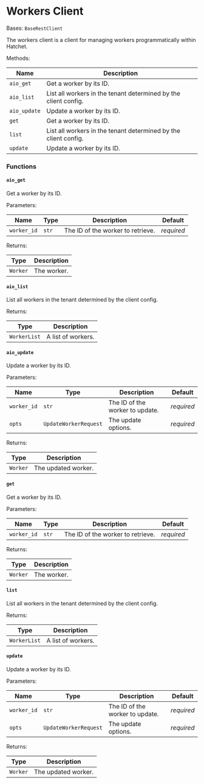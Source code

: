# Workers Client

Bases: `BaseRestClient`

The workers client is a client for managing workers programmatically within Hatchet.

Methods:

| Name         | Description                                                     |
| ------------ | --------------------------------------------------------------- |
| `aio_get`    | Get a worker by its ID.                                         |
| `aio_list`   | List all workers in the tenant determined by the client config. |
| `aio_update` | Update a worker by its ID.                                      |
| `get`        | Get a worker by its ID.                                         |
| `list`       | List all workers in the tenant determined by the client config. |
| `update`     | Update a worker by its ID.                                      |

### Functions

#### `aio_get`

Get a worker by its ID.

Parameters:

| Name        | Type  | Description                       | Default    |
| ----------- | ----- | --------------------------------- | ---------- |
| `worker_id` | `str` | The ID of the worker to retrieve. | _required_ |

Returns:

| Type     | Description |
| -------- | ----------- |
| `Worker` | The worker. |

#### `aio_list`

List all workers in the tenant determined by the client config.

Returns:

| Type         | Description        |
| ------------ | ------------------ |
| `WorkerList` | A list of workers. |

#### `aio_update`

Update a worker by its ID.

Parameters:

| Name        | Type                  | Description                     | Default    |
| ----------- | --------------------- | ------------------------------- | ---------- |
| `worker_id` | `str`                 | The ID of the worker to update. | _required_ |
| `opts`      | `UpdateWorkerRequest` | The update options.             | _required_ |

Returns:

| Type     | Description         |
| -------- | ------------------- |
| `Worker` | The updated worker. |

#### `get`

Get a worker by its ID.

Parameters:

| Name        | Type  | Description                       | Default    |
| ----------- | ----- | --------------------------------- | ---------- |
| `worker_id` | `str` | The ID of the worker to retrieve. | _required_ |

Returns:

| Type     | Description |
| -------- | ----------- |
| `Worker` | The worker. |

#### `list`

List all workers in the tenant determined by the client config.

Returns:

| Type         | Description        |
| ------------ | ------------------ |
| `WorkerList` | A list of workers. |

#### `update`

Update a worker by its ID.

Parameters:

| Name        | Type                  | Description                     | Default    |
| ----------- | --------------------- | ------------------------------- | ---------- |
| `worker_id` | `str`                 | The ID of the worker to update. | _required_ |
| `opts`      | `UpdateWorkerRequest` | The update options.             | _required_ |

Returns:

| Type     | Description         |
| -------- | ------------------- |
| `Worker` | The updated worker. |
